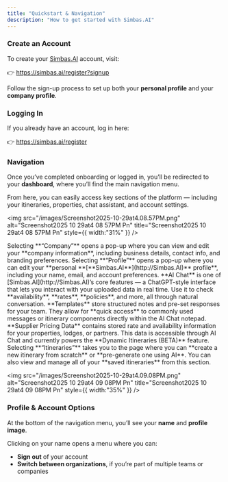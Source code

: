 ```yaml
---
title: "Quickstart & Navigation"
description: "How to get started with Simbas.AI"
---
```


### Create an Account

To create your [Simbas.AI](http://Simbas.AI) account, visit:

👉 https://simbas.ai/register?signup

Follow the sign-up process to set up both your **personal profile** and your **company profile**.

### **Logging In**

If you already have an account, log in here:

👉 https://simbas.ai/register

### **Navigation**

Once you’ve completed onboarding or logged in, you’ll be redirected to your **dashboard**, where you’ll find the main navigation menu.

From here, you can easily access key sections of the platform — including your itineraries, properties, chat assistant, and account settings.

<img
  src="/images/Screenshot2025-10-29at4.08.57PM.png"
  alt="Screenshot2025 10 29at4 08 57PM Pn"
  title="Screenshot2025 10 29at4 08 57PM Pn"
  style={{ width:"31%" }}
/>

<AccordionGroup>
  <Accordion title="Company">
    Selecting **“Company”** opens a pop-up where you can view and edit your **company information**, including business details, contact info, and branding preferences.
  </Accordion>
  <Accordion title="Profile">
    Selecting **“Profile”** opens a pop-up where you can edit your **personal **[**Simbas.AI**](http://Simbas.AI)** profile**, including your name, email, and account preferences.
  </Accordion>
  <Accordion title="AI Chat">
    **AI Chat** is one of [Simbas.AI](http://Simbas.AI)’s core features — a ChatGPT-style interface that lets you interact with your uploaded data in real time. Use it to check **availability**, **rates**, **policies**, and more, all through natural conversation.
  </Accordion>
  <Accordion title="Templates">
    **Templates** store structured notes and pre-set responses for your team. They allow for **quick access** to commonly used messages or itinerary components directly within the AI Chat notepad.
  </Accordion>
  <Accordion title="Supplier Pricing Data">
    **Supplier Pricing Data** contains stored rate and availability information for your properties, lodges, or partners. This data is accessible through AI Chat and currently powers the **Dynamic Itineraries (BETA)** feature.
  </Accordion>
  <Accordion title="Itineraries">
    Selecting **“Itineraries”** takes you to the page where you can **create a new itinerary from scratch** or **pre-generate one using AI**. You can also view and manage all of your **saved itineraries** from this section.
  </Accordion>
</AccordionGroup>

<img
  src="/images/Screenshot2025-10-29at4.09.08PM.png"
  alt="Screenshot2025 10 29at4 09 08PM Pn"
  title="Screenshot2025 10 29at4 09 08PM Pn"
  style={{ width:"35%" }}
/>

### **Profile & Account Options**

At the bottom of the navigation menu, you’ll see your **name** and **profile image**.

Clicking on your name opens a menu where you can:

- **Sign out** of your account
- **Switch between organizations**, if you’re part of multiple teams or companies